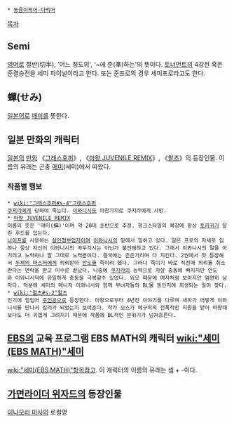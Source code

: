  * [[동음이의어·다의어]]

[[목차]]
== Semi ==
[[영어]]로 절반(切半), '어느 정도의', '~에 준(準)하는'의 뜻이다. [[토너먼트]]의 4강전 혹은 준결승전을 세미 파이널이라고 한다. 또는 준프로의 경우 세미프로라고도 한다.
== 蟬(せみ) ==
[[일본어]]로 [[매미]]를 뜻한다.
== 일본 만화의 캐릭터 ==
[[일본]]의 [[만화]] 《[[그래스호퍼]]》, 《[[마왕 JUVENILE REMIX]]》, 《[[왈츠]]》의 등장인물. 이름의 유래는 곤충 [[매미]](세미)에서 따왔다.
=== 작품별 행보 ===
 * [[wiki:"그래스호퍼#s-4"그래스호퍼]]
 [[쿠지라]]에게 당하여 죽는다. [[이와니시]]도 마찬가지로 쿠지라에게 사망.
 * [[마왕 JUVENILE REMIX]]
 이름의 뜻은 '매미(蟬)'이며 약 20대 초반으로 추정. 펑크스타일의 복장에 항상 [[토끼귀]]가 달린 후드를 입는다.
 [[나이프]]를 사용하는 [[살인청부업자]]이며 [[이와니시]]의 밑에서 일하고 있다. 일은 프로의 자세로 임하나 항상 자신이 이와니시의 꼭두각시는 아닌가 불안해하고 있다. 그래서 이와니시의 말을 어기려고 노력하나 말 그대로 노력뿐이다. 결국에는 츤츤거리며 다 지킨다. 2권에서 첫 등장해서 [[두체의 마스터]]에게 의뢰받아 [[안도]]를 죽이려 했다. 그러나 죽이기 바로 직전에 의뢰를 취소한다는 연락을 받고 미수로 끝났다. 나중에 [[쿠지라]]의 능력으로 자살 충동에 빠지지만 안도와 이와니시덕에 유일하게 충동을 극복할수 있었다. 외모 때문에 여자처럼 보이지만 엄연히 남자다. 덕분에 세미의 매니저 이와니시와 함께 부녀자들의 BL물 동인지에 희생되는 일이 잦다.
 * [[wiki:"왈츠#s-2"왈츠]]
 인기에 힘입어 [[주인공]]으로 등장한다. 마왕으로부터 4년전 이야기를 다루며 세미가 어떻게 이와니시를 만나서 킬러가 되었는지 보여준다. 작가 오스가 메구미의 전폭적인 지원을 받아 마왕때보다도 더 귀엽게 그려지기 때문에 작품에 BL적인 분위기가 넘쳐흐른다.
== [[EBS]]의 교육 프로그램 EBS MATH의 캐릭터 [[wiki:"세미(EBS MATH)"세미]] ==
[[wiki:"세미(EBS MATH)"항목]]참고. 이 캐릭터의 이름의 유래는 셈 + -이다.

== [[가면라이더 위자드]]의 등장인물 ==
[[이나모리 미사]]의 로컬명

